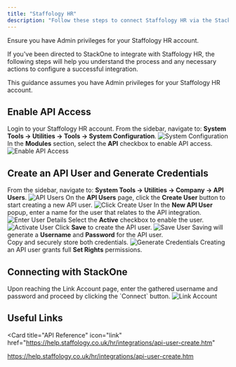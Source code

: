 ```yaml
---
title: "Staffology HR"
description: "Follow these steps to connect Staffology HR via the StackOne Hub successfully."
---
```



<Warning>
  Ensure you have Admin privileges for your Staffology HR account.
</Warning>

If you've been directed to StackOne to integrate with Staffology HR, the following steps will help you understand the process and any necessary actions to configure a successful integration.

This guidance assumes you have Admin privileges for your Staffology HR account.

## Enable API Access

<Steps>
  <Step title="Login to Staffology HR">
    Login to your Staffology HR account.
  </Step>
  <Step title="Open System Configuration">
    From the sidebar, navigate to: <strong>System Tools → Utilities → Tools → System Configuration</strong>.
    <Frame>
      <img className='rounded-md' style={{ margin: '0 auto', border: '1px solid #efefef' }} alt="System Configuration" src="/images/staffologyhr/image1.png" />
    </Frame>
  </Step>

  <Step title="Enable API Access">
    In the <strong>Modules</strong> section, select the <strong>API</strong> checkbox to enable API access.
    <Frame>
      <img className='rounded-md' style={{ margin: '0 auto', border: '1px solid #efefef' }} alt="Enable API Access" src="/images/staffologyhr/image2.png" />
    </Frame>
  </Step>
</Steps>

## Create an API User and Generate Credentials

<Steps>
  <Step title="Go to API Users">
    From the sidebar, navigate to: <strong>System Tools → Utilities → Company → API Users</strong>.
    <Frame>
      <img className='rounded-md' style={{ margin: '0 auto', border: '1px solid #efefef' }} alt="API Users" src="/images/staffologyhr/image3.png" />
    </Frame>
  </Step>

<Step title="Click Create User">
  On the <strong>API Users</strong> page, click the <strong>Create User</strong>
  button to start creating a new API user.
  <Frame>
    <img
      className="rounded-md"
      style={{ margin: "0 auto", border: "1px solid #efefef" }}
      alt="Click Create User"
      src="/images/staffologyhr/image4.png"
    />
  </Frame>
</Step>

<Step title="Enter User Details">
  In the <strong>New API User</strong> popup, enter a name for the user that
  relates to the API integration.
  <Frame>
    <img
      className="rounded-md"
      style={{ margin: "0 auto", border: "1px solid #efefef" }}
      alt="Enter User Details"
      src="/images/staffologyhr/image5.png"
    />
  </Frame>
</Step>

<Step title="Activate the User">
  Select the <strong>Active</strong> checkbox to enable the user.
  <Frame>
    <img
      className="rounded-md"
      style={{ margin: "0 auto", border: "1px solid #efefef" }}
      alt="Activate User"
      src="/images/staffologyhr/image6.png"
    />
  </Frame>
</Step>

<Step title="Save the User">
  Click <strong>Save</strong> to create the API user.
  <Frame>
    <img
      className="rounded-md"
      style={{ margin: "0 auto", border: "1px solid #efefef" }}
      alt="Save User"
      src="/images/staffologyhr/image7.png"
    />
  </Frame>
</Step>

<Step title="Generate Credentials">
  Saving will generate a <strong>Username</strong> and <strong>Password</strong>
  for the API user. 
  <br /> Copy and securely store both credentials.
  <Frame>
    <img
      className="rounded-md"
      style={{ margin: "0 auto", border: "1px solid #efefef" }}
      alt="Generate Credentials"
      src="/images/staffologyhr/image8.png"
    />
  </Frame>
</Step>

</Steps>

<Note>
  Creating an API user grants full <strong>Set Rights</strong> permissions.
</Note>

## Connecting with StackOne

<Steps>
  <Step title="Enter Username & Password">
    Upon reaching the Link Account page, enter the gathered username and
    password and proceed by clicking the `Connect` button.
    <Frame>
      <img
        className="rounded-md"
        style={{ margin: "0 auto", border: "1px solid #efefef" }}
        alt="Link Account"
        src="/images/staffologyhr/image9.png"
      />
    </Frame>
  </Step>
</Steps>

<IntegrationFooter />

## Useful Links

<Card
  title="API Reference"
  icon="link"
  href="https://help.staffology.co.uk/hr/integrations/api-user-create.htm"
>
  https://help.staffology.co.uk/hr/integrations/api-user-create.htm
</Card>
